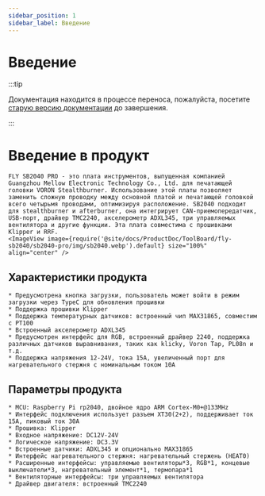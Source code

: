 ```yaml
---
sidebar_position: 1
sidebar_label: Введение
---
```




# Введение

:::tip

Документация находится в процессе переноса, пожалуйста, посетите [старую версию документации](https://mellow.klipper.cn/#/) до завершения.

:::

# Введение в продукт

    FLY SB2040 PRO - это плата инструментов, выпущенная компанией Guangzhou Mellow Electronic Technology Co., Ltd. для печатающей головки VORON Stealthburner. Использование этой платы позволяет заменить сложную проводку между основной платой и печатающей головкой всего четырьмя проводами, оптимизируя расположение. SB2040 подходит для stealthburner и afterburner, она интегрирует CAN-приемопередатчик, USB-порт, драйвер TMC2240, акселерометр ADXL345, три управляемых вентилятора и другие функции. Эта плата совместима с прошивками Klipper и RRF.
    <ImageView image={require('@site/docs/ProductDoc/ToolBoard/fly-sb2040/sb2040-pro/img/sb2040.webp').default} size="100%" align="center" />


## Характеристики продукта

    * Предусмотрена кнопка загрузки, пользователь может войти в режим загрузки через TypeC для обновления прошивки
    * Поддержка прошивки Klipper
    * Поддержка температурных датчиков: встроенный чип MAX31865, совместим с PT100
    * Встроенный акселерометр ADXL345
    * Предусмотрен интерфейс для RGB, встроенный драйвер 2240, поддержка различных датчиков выравнивания, таких как klicky, Voron Tap, PL08n и т.д.
    * Поддержка напряжения 12-24V, тока 15A, увеличенный порт для нагревательного стержня с номинальным током 10A


## Параметры продукта

    * MCU: Raspberry Pi rp2040, двойное ядро ARM Cortex-M0+@133MHz
    * Интерфейс подключения использует разъем XT30(2+2), поддерживает ток 15A, пиковый ток 30A
    * Прошивка: Klipper
    * Входное напряжение: DC12V-24V
    * Логическое напряжение: DC3.3V
    * Встроенные датчики: ADXL345 и опционально MAX31865
    * Интерфейс нагревательного стержня: нагревательный стержень (HEAT0)
    * Расширенные интерфейсы: управляемые вентиляторы*3, RGB*1, концевые выключатели*3, нагревательный элемент*1, термопара*1
    * Вентиляторные интерфейсы: три управляемых вентилятора
    * Драйвер двигателя: встроенный TMC2240


